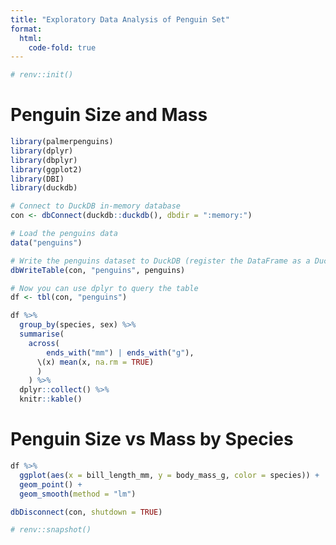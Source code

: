 ```yaml
---
title: "Exploratory Data Analysis of Penguin Set"
format:
  html:
    code-fold: true
---
```


```r
# renv::init()
```

# Penguin Size and Mass

```r
library(palmerpenguins)
library(dplyr)
library(dbplyr)
library(ggplot2)
library(DBI)
library(duckdb)

# Connect to DuckDB in-memory database
con <- dbConnect(duckdb::duckdb(), dbdir = ":memory:")

# Load the penguins data
data("penguins")

# Write the penguins dataset to DuckDB (register the DataFrame as a DuckDB table)
dbWriteTable(con, "penguins", penguins)

# Now you can use dplyr to query the table
df <- tbl(con, "penguins")
```

```r
df %>%
  group_by(species, sex) %>%
  summarise(
    across(
        ends_with("mm") | ends_with("g"),
      \(x) mean(x, na.rm = TRUE)
      )
    ) %>%
  dplyr::collect() %>%
  knitr::kable()
```

# Penguin Size vs Mass by Species

```r
df %>%
  ggplot(aes(x = bill_length_mm, y = body_mass_g, color = species)) +
  geom_point() + 
  geom_smooth(method = "lm")
```

```r

dbDisconnect(con, shutdown = TRUE)
```

```r
# renv::snapshot()
```


